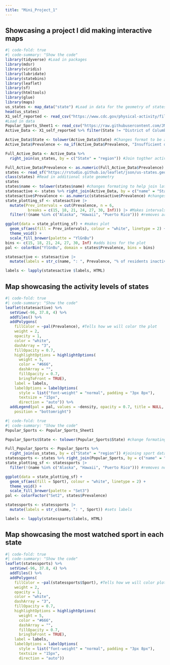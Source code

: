 ```yaml
---
title: "Mini_Project_1"
---
```


## Showcasing a project I did making interactive maps

```r
#| code-fold: true
#| code-summary: "Show the code"
library(tidyverse) #Load in packages 
library(mdsr)
library(viridis)
library(lubridate)
library(statebins)
library(leaflet)
library(sf)
library(htmltools)
library(glue)
library(maps)
us_states <- map_data("state") #Load in data for the geometry of states
head(us_states)
X1_self_reported <- read_csv("https://www.cdc.gov/physical-activity/files/1-self-reported.csv")
#Load in data
Popular_Sports_Sheet1 <- read_csv("https://raw.githubusercontent.com/JMarsh2467/SDS264_2024/refs/heads/main/Popular%20Sports%20-%20Sheet1.csv?token=GHSAT0AAAAAACZ5N4TKHY6EMPQF4MYQLJAIZZIGLFQ")
Active_Data <- X1_self_reported %>% filter(State != "District of Columbia", State != "Puerto Rico", State != "Guam") #Removes areas that are not states

Active_Data$State <- tolower(Active_Data$State) #Changes format to be able to join
Active_Data$Prevalence <- na_if(Active_Data$Prevalence, "Insufficient data**")

Full_Active_Data <- Active_Data %>%
  right_join(us_states, by = c("State" = "region")) #Join togther activity data and states geometry

Full_Active_Data$Prevalence <- as.numeric(Full_Active_Data$Prevalence) #Change formating 
states <- read_sf("https://rstudio.github.io/leaflet/json/us-states.geojson")
class(states) #Read in additional state geometry
states
states$name <- tolower(states$name) #changes formating to help join later 
statesactive <- states %>% right_join(Active_Data, by = c("name" = "State")) #joins togther state geometry with activity data 
statesactive$Prevalence <- as.numeric(statesactive$Prevalence) #changes prevalence to a numeric variable
state_plotting_sf <- statesactive |>
  mutate(Prev_intervals = cut(Prevalence, n = 6,
          breaks = c(15, 18, 21, 24, 27, 30, Inf))) |> #Makes intervals fo the plot
  filter(!(name %in% c("Alaska", "Hawaii", "Puerto Rico"))) #removes areas that are not states

ggplot(data = state_plotting_sf) + #makes plot
  geom_sf(aes(fill = Prev_intervals), colour = "white", linetype = 2) +
  theme_void() +  
  scale_fill_brewer(palette = "YlGnBu")
bins <- c(15, 18, 21, 24, 27, 30, Inf) #adds bins for the plot 
pal <- colorBin("YlGnBu", domain = states$Prevalence, bins = bins) 

statesactive <- statesactive |>
  mutate(labels = str_c(name, ": ", Prevalence, "% of residents inactive")) #creates labeles for plot 

labels <- lapply(statesactive $labels, HTML)

```

## Map showcasing the activity levels of states

```r
#| code-fold: true
#| code-summary: "Show the code"
leaflet(statesactive) %>%
  setView(-96, 37.8, 4) %>%
  addTiles() %>%
  addPolygons(
    fillColor = ~pal(Prevalence), #Tells how we will color the plot 
    weight = 2,
    opacity = 1,
    color = "white",
    dashArray = "3",
    fillOpacity = 0.7,
    highlightOptions = highlightOptions(
      weight = 5,
      color = "#666",
      dashArray = "",
      fillOpacity = 0.7,
      bringToFront = TRUE),
    label = labels,
    labelOptions = labelOptions(
      style = list("font-weight" = "normal", padding = "3px 8px"),
      textsize = "15px",
      direction = "auto")) %>%
  addLegend(pal = pal, values = ~density, opacity = 0.7, title = NULL,
    position = "bottomright")
```

```r
#| code-fold: true
#| code-summary: "Show the code"
Popular_Sports <- Popular_Sports_Sheet1

Popular_Sports$State <- tolower(Popular_Sports$State) #change formating

Full_Popular_Sports <- Popular_Sports %>%
  right_join(us_states, by = c("State" = "region")) #joining sport data with geometry 
statessports <- states %>% right_join(Popular_Sports, by = c("name" = "State")) #joining data 
state_plotting_sf <- statessports |>
  filter(!(name %in% c("Alaska", "Hawaii", "Puerto Rico"))) #removes non-states

ggplot(data = state_plotting_sf) + 
  geom_sf(aes(fill = Sport), colour = "white", linetype = 2) + 
  theme_void() +  
  scale_fill_brewer(palette = "Set3")
pal <- colorFactor("Set2", states$Prevalence)

statessports <- statessports |>
  mutate(labels = str_c(name, ": ", Sport)) #sets labels 

labels <- lapply(statessports$labels, HTML)
```

## Map showcasing the most watched sport in each state

```r
#| code-fold: true
#| code-summary: "Show the code"
leaflet(statessports) %>%
  setView(-96, 37.8, 4) %>%
  addTiles() %>%
  addPolygons(
    fillColor = ~pal(statessports$Sport), #Tells how we will color plot
    weight = 2,
    opacity = 1,
    color = "white",
    dashArray = "3",
    fillOpacity = 0.7,
    highlightOptions = highlightOptions(
      weight = 5,
      color = "#666",
      dashArray = "",
      fillOpacity = 0.7,
      bringToFront = TRUE),
    label = labels,
    labelOptions = labelOptions(
      style = list("font-weight" = "normal", padding = "3px 8px"),
      textsize = "15px",
      direction = "auto"))
```

